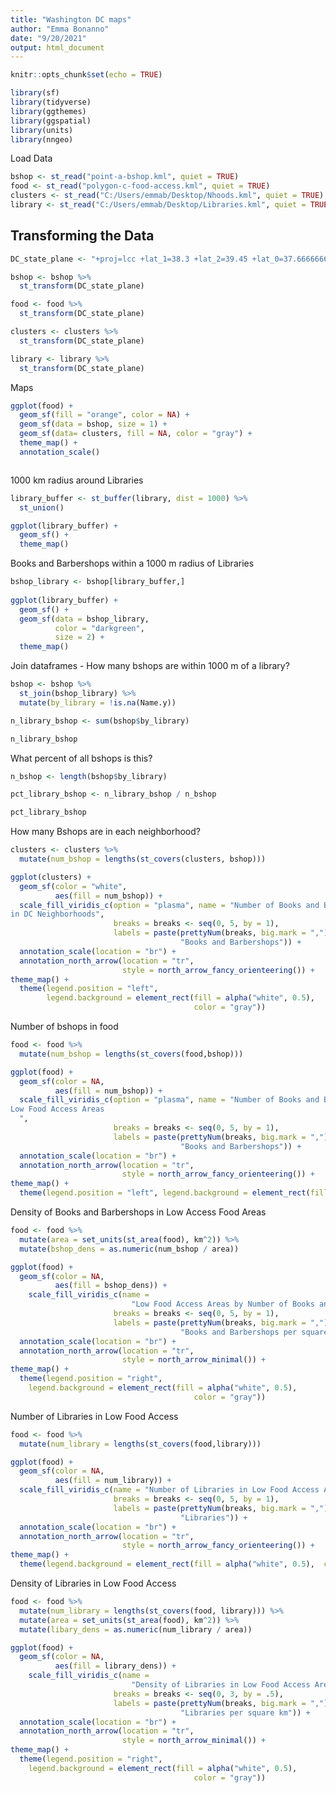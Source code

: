 ```yaml
---
title: "Washington DC maps"
author: "Emma Bonanno"
date: "9/20/2021"
output: html_document
---
```


```r
knitr::opts_chunk$set(echo = TRUE)

library(sf)
library(tidyverse)
library(ggthemes)
library(ggspatial)
library(units)
library(nngeo)

```
Load Data

```r

bshop <- st_read("point-a-bshop.kml", quiet = TRUE)
food <- st_read("polygon-c-food-access.kml", quiet = TRUE)
clusters <- st_read("C:/Users/emmab/Desktop/Nhoods.kml", quiet = TRUE)
library <- st_read("C:/Users/emmab/Desktop/Libraries.kml", quiet = TRUE) 

```

## Transforming the Data

```r
DC_state_plane <- "+proj=lcc +lat_1=38.3 +lat_2=39.45 +lat_0=37.66666666666666 +lon_0=-77 +x_0=400000 +y_0=0 +ellps=GRS80 +units=m +no_def"

bshop <- bshop %>%
  st_transform(DC_state_plane)

food <- food %>%
  st_transform(DC_state_plane)

clusters <- clusters %>%
  st_transform(DC_state_plane)

library <- library %>%
  st_transform(DC_state_plane)
```
Maps
```r
ggplot(food) +
  geom_sf(fill = "orange", color = NA) +
  geom_sf(data = bshop, size = 1) +
  geom_sf(data= clusters, fill = NA, color = "gray") +
  theme_map() +
  annotation_scale()
```
```r
```
1000 km radius around Libraries

```r
library_buffer <- st_buffer(library, dist = 1000) %>%
  st_union()

ggplot(library_buffer) +
  geom_sf() +
  theme_map()
```
Books and Barbershops within a 1000 m radius of Libraries
```r
bshop_library <- bshop[library_buffer,]
  
ggplot(library_buffer) +
  geom_sf() +
  geom_sf(data = bshop_library, 
          color = "darkgreen", 
          size = 2) +
  theme_map()
```
Join dataframes - How many bshops are within 1000 m of a library?
```r
bshop <- bshop %>%
  st_join(bshop_library) %>%
  mutate(by_library = !is.na(Name.y))

n_library_bshop <- sum(bshop$by_library)

n_library_bshop
```
What percent of all bshops is this?
```r
n_bshop <- length(bshop$by_library)

pct_library_bshop <- n_library_bshop / n_bshop

pct_library_bshop

```







How many Bshops are in each neighborhood?
```r
clusters <- clusters %>%
  mutate(num_bshop = lengths(st_covers(clusters, bshop)))

ggplot(clusters) +
  geom_sf(color = "white", 
          aes(fill = num_bshop)) +
  scale_fill_viridis_c(option = "plasma", name = "Number of Books and Barbershops Locations
in DC Neighborhoods",
                       breaks = breaks <- seq(0, 5, by = 1),
                       labels = paste(prettyNum(breaks, big.mark = ","),
                                      "Books and Barbershops")) +
  annotation_scale(location = "br") +
  annotation_north_arrow(location = "tr",
                         style = north_arrow_fancy_orienteering()) +
theme_map() +
  theme(legend.position = "left",
        legend.background = element_rect(fill = alpha("white", 0.5), 
                                         color = "gray"))
```
Number of bshops in food
```r
food <- food %>%
  mutate(num_bshop = lengths(st_covers(food,bshop)))

ggplot(food) +
  geom_sf(color = NA, 
          aes(fill = num_bshop)) +
  scale_fill_viridis_c(option = "plasma", name = "Number of Books and Barbershops in 
Low Food Access Areas
  ",
                       breaks = breaks <- seq(0, 5, by = 1),
                       labels = paste(prettyNum(breaks, big.mark = ","),
                                      "Books and Barbershops")) +
  annotation_scale(location = "br") +
  annotation_north_arrow(location = "tr",
                         style = north_arrow_fancy_orienteering()) +
theme_map() +
  theme(legend.position = "left", legend.background = element_rect(fill = alpha("white", 0.5),  color = "gray"))
```

Density of Books and Barbershops in Low Access Food Areas
```r
food <- food %>%
  mutate(area = set_units(st_area(food), km^2)) %>%
  mutate(bshop_dens = as.numeric(num_bshop / area))

ggplot(food) +
  geom_sf(color = NA,
          aes(fill = bshop_dens)) +
    scale_fill_viridis_c(name = 
                           "Low Food Access Areas by Number of Books and Barbershops",
                       breaks = breaks <- seq(0, 5, by = 1),
                       labels = paste(prettyNum(breaks, big.mark = ","),
                                      "Books and Barbershops per square km")) +
  annotation_scale(location = "br") +
  annotation_north_arrow(location = "tr",
                         style = north_arrow_minimal()) +
theme_map() +
  theme(legend.position = "right",
    legend.background = element_rect(fill = alpha("white", 0.5), 
                                         color = "gray"))
```
Number of Libraries in Low Food Access
```r
food <- food %>%
  mutate(num_library = lengths(st_covers(food,library)))

ggplot(food) +
  geom_sf(color = NA, 
          aes(fill = num_library)) +
  scale_fill_viridis_c(name = "Number of Libraries in Low Food Access Areas",
                       breaks = breaks <- seq(0, 5, by = 1),
                       labels = paste(prettyNum(breaks, big.mark = ","),
                                      "Libraries")) +
  annotation_scale(location = "br") +
  annotation_north_arrow(location = "tr",
                         style = north_arrow_fancy_orienteering()) +
theme_map() +
  theme(legend.background = element_rect(fill = alpha("white", 0.5),  color = "gray"))
```



Density of Libraries in Low Food Access 
```r

food <- food %>%
  mutate(num_library = lengths(st_covers(food, library))) %>%
  mutate(area = set_units(st_area(food), km^2)) %>%
  mutate(libary_dens = as.numeric(num_library / area))

ggplot(food) +
  geom_sf(color = NA,
          aes(fill = library_dens)) +
    scale_fill_viridis_c(name = 
                           "Density of Libraries in Low Food Access Areas",
                       breaks = breaks <- seq(0, 3, by = .5),
                       labels = paste(prettyNum(breaks, big.mark = ","),
                                      "Libraries per square km")) +
  annotation_scale(location = "br") +
  annotation_north_arrow(location = "tr",
                         style = north_arrow_minimal()) +
theme_map() +
  theme(legend.position = "right",
    legend.background = element_rect(fill = alpha("white", 0.5), 
                                         color = "gray"))

```



















